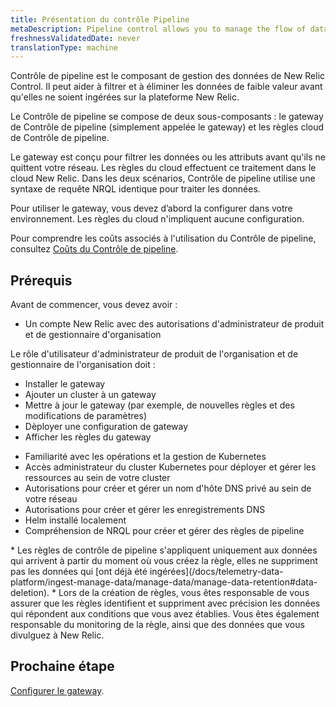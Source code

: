 ```yaml
---
title: Présentation du contrôle Pipeline
metaDescription: Pipeline control allows you to manage the flow of data from your monitored entities to New Relic.
freshnessValidatedDate: never
translationType: machine
---
```


Contrôle de pipeline est le composant de gestion des données de New Relic Control. Il peut aider à filtrer et à éliminer les données de faible valeur avant qu'elles ne soient ingérées sur la plateforme New Relic.

Le Contrôle de pipeline se compose de deux sous-composants : le gateway de Contrôle de pipeline (simplement appelée le gateway) et les règles cloud de Contrôle de pipeline.

Le gateway est conçu pour filtrer les données ou les attributs avant qu'ils ne quittent votre réseau. Les règles du cloud effectuent ce traitement dans le cloud New Relic. Dans les deux scénarios, Contrôle de pipeline utilise une syntaxe de requête NRQL identique pour traiter les données.

Pour utiliser le gateway, vous devez d’abord la configurer dans votre environnement. Les règles du cloud n'impliquent aucune configuration.

Pour comprendre les coûts associés à l'utilisation du Contrôle de pipeline, consultez [Coûts du Contrôle de pipeline](/docs/new-relic-control/pipeline-control/costs).

## Prérequis

Avant de commencer, vous devez avoir :

* Un compte New Relic avec des autorisations d'administrateur de produit et de gestionnaire d'organisation

<Callout variant="important" title="important">
  Le rôle d'utilisateur d'administrateur de produit de l'organisation et de gestionnaire de l'organisation doit :

  * Installer le gateway
  * Ajouter un cluster à un gateway
  * Mettre à jour le gateway (par exemple, de nouvelles règles et des modifications de paramètres)
  * Dèployer une configuration de gateway
  * Afficher les règles du gateway
</Callout>

* Familiarité avec les opérations et la gestion de Kubernetes
* Accès administrateur du cluster Kubernetes pour déployer et gérer les ressources au sein de votre cluster
* Autorisations pour créer et gérer un nom d'hôte DNS privé au sein de votre réseau
* Autorisations pour créer et gérer les enregistrements DNS
* Helm installé localement
* Compréhension de NRQL pour créer et gérer des règles de pipeline

<Callout variant="important">
  * Les règles de contrôle de pipeline s'appliquent uniquement aux données qui arrivent à partir du moment où vous créez la règle, elles ne suppriment pas les données qui [ont déjà été ingérées](/docs/telemetry-data-platform/ingest-manage-data/manage-data/manage-data-retention#data-deletion).
  * Lors de la création de règles, vous êtes responsable de vous assurer que les règles identifient et suppriment avec précision les données qui répondent aux conditions que vous avez établies. Vous êtes également responsable du monitoring de la règle, ainsi que des données que vous divulguez à New Relic.
</Callout>

## Prochaine étape

[Configurer le gateway](/docs/new-relic-control/pipeline-control/set-up-and-deploy-pipeline-control#set-up-gateway).